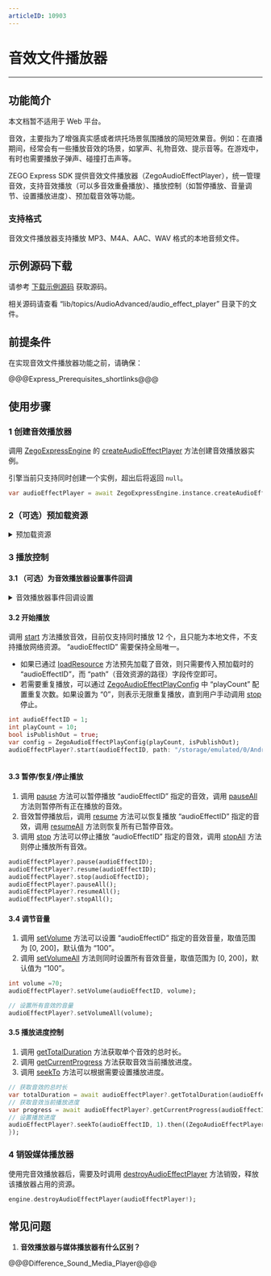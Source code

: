 ```yaml
---
articleID: 10903
---
```

# 音效文件播放器

- - -

## 功能简介

<div class="mk-warning">

本文档暂不适用于 Web 平台。
</div>

音效，主要指为了增强真实感或者烘托场景氛围播放的简短效果音。例如：在直播期间，经常会有一些播放音效的场景，如掌声、礼物音效、提示音等。在游戏中，有时也需要播放子弹声、碰撞打击声等。 

ZEGO Express SDK 提供音效文件播放器（ZegoAudioEffectPlayer），统一管理音效，支持音效播放（可以多音效重叠播放）、播放控制（如暂停播放、音量调节、设置播放进度）、预加载音效等功能。


### 支持格式

音效文件播放器支持播放 MP3、M4A、AAC、WAV 格式的本地音频文件。

## 示例源码下载

请参考 [下载示例源码](!DownloadDemo/DownloadDemo) 获取源码。

相关源码请查看 “lib/topics/AudioAdvanced/audio_effect_player” 目录下的文件。

## 前提条件

在实现音效文件播放器功能之前，请确保：

@@@Express_Prerequisites_shortlinks@@@


## 使用步骤

### 1 创建音效播放器

调用 [ZegoExpressEngine](/unique-api/express-video-sdkhttps://doc-zh.zego.im/article/dart_flutter/zego_express_engine/ZegoExpressEngine-class.html) 的 [createAudioEffectPlayer](/unique-api/express-video-sdkhttps://doc-zh.zego.im/article/dart_flutter/zego_express_engine/ZegoExpressEngineAudioEffectPlayer/createAudioEffectPlayer.html) 方法创建音效播放器实例。

<div class="mk-warning">

引擎当前只支持同时创建一个实例，超出后将返回 `null`。  
</div>

```dart
var audioEffectPlayer = await ZegoExpressEngine.instance.createAudioEffectPlayer();
```
### 2（可选）预加载资源

<details class="zg-primary">
    <summary>预加载资源</summary>

在频繁播放相同音效场景中，SDK 为了优化重复读文件并解码的性能，提供了预加载音效文件到内存中的功能。

调用  [loadResource](/unique-api/express-video-sdkhttps://doc-zh.zego.im/article/dart_flutter/zego_express_engine/ZegoAudioEffectPlayer/loadResource.html) 方法加载音效资源，可通过 “callback” 参数来监听加载的结果，显示加载成功后方可播放。最多支持同时预加载 15 个本地音效文件（不支持网络资源），并且单个音效文件时长不能超过 30 s，否则加载会报错。

当加载的音效使用完成后，可以调用 [unloadResource](/unique-api/express-video-sdkhttps://doc-zh.zego.im/article/dart_flutter/zego_express_engine/ZegoAudioEffectPlayer/unloadResource.html) 接口卸载，以释放相关资源。否则 SDK 将在 [ZegoAudioEffectPlayer](/unique-api/express-video-sdkhttps://doc-zh.zego.im/article/dart_flutter/zego_express_engine/ZegoAudioEffectPlayer-class.html) 实例释放时会自动卸载已加载的音效。

<div class="mk-hint">

预加载为非必须操作，为了提高性能或者需要反复播放某个特定的音效时推荐使用。   
</div>

```dart
// 加载音效资源
audioEffectPlayer?.loadResource(audioEffectID, "/storage/emulated/0/Android/data/im.zego.express.example.video/files/3-s.mp3").then((ZegoAudioEffectPlayerLoadResourceResult result) {
});

// 卸载音效资源
audioEffectPlayer?.unloadResource(audioEffectID);
```
</details>

### 3 播放控制

#### 3.1 （可选）为音效播放器设置事件回调

<details class="zg-primary">
    <summary>音效播放器事件回调设置</summary>

可以实现 [ZegoExpressEngine.onAudioEffectPlayStateUpdate](/unique-api/express-video-sdkhttps://doc-zh.zego.im/article/dart_flutter/zego_express_engine/ZegoExpressEngine/onAudioEffectPlayStateUpdate.html) 回调，用于监听“音效播放状态改变”的通知。

```dart
ZegoExpressEngine.onAudioEffectPlayStateUpdate = (ZegoAudioEffectPlayer audioEffectPlayer, int audioEffectID, ZegoAudioEffectPlayState state, int errorCode) {
};
```
</details>


#### 3.2 开始播放

调用 [start](/unique-api/express-video-sdkhttps://doc-zh.zego.im/article/dart_flutter/zego_express_engine/ZegoAudioEffectPlayer/start.html) 方法播放音效，目前仅支持同时播放 12 个，且只能为本地文件，不支持播放网络资源。 “audioEffectID” 需要保持全局唯一。

* 如果已通过 [loadResource](/unique-api/express-video-sdkhttps://doc-zh.zego.im/article/dart_flutter/zego_express_engine/ZegoAudioEffectPlayer/loadResource.html) 方法预先加载了音效，则只需要传入预加载时的 “audioEffectID”，而 “path”（音效资源的路径）字段传空即可。
* 若需要重复播放，可以通过 [ZegoAudioEffectPlayConfig](/unique-api/express-video-sdkhttps://doc-zh.zego.im/article/dart_flutter/zego_express_engine/ZegoAudioEffectPlayConfig-class.html) 中 “playCount” 配置重复次数。如果设置为 “0”，则表示无限重复播放，直到用户手动调用 [stop](https://doc-zh.zego.im/article/api?doc=Express_Video_SDK_API~Java_android~class~im-zego-zegoexpress-zego-audio-effect-player#stop) 停止。

```dart
int audioEffectID = 1;
int playCount = 10;
bool isPublishOut = true;
var config = ZegoAudioEffectPlayConfig(playCount, isPublishOut);
audioEffectPlayer?.start(audioEffectID, path: "/storage/emulated/0/Android/data/im.zego.express.example.video/files/3-s.mp3", config: config);
    
```

#### 3.3 暂停/恢复/停止播放

1. 调用 [pause](/unique-api/express-video-sdkhttps://doc-zh.zego.im/article/dart_flutter/zego_express_engine/ZegoAudioEffectPlayer/pause.html) 方法可以暂停播放 “audioEffectID” 指定的音效，调用 [pauseAll](/unique-api/express-video-sdkhttps://doc-zh.zego.im/article/dart_flutter/zego_express_engine/ZegoAudioEffectPlayer/pauseAll.html) 方法则暂停所有正在播放的音效。
2. 音效暂停播放后，调用 [resume](/unique-api/express-video-sdkhttps://doc-zh.zego.im/article/dart_flutter/zego_express_engine/ZegoAudioEffectPlayer/resume.html) 方法可以恢复播放 “audioEffectID” 指定的音效，调用 [resumeAll](/unique-api/express-video-sdkhttps://doc-zh.zego.im/article/dart_flutter/zego_express_engine/ZegoAudioEffectPlayer/resumeAll.html) 方法则恢复所有已暂停音效。
3. 调用 [stop](/unique-api/express-video-sdkhttps://doc-zh.zego.im/article/dart_flutter/zego_express_engine/ZegoAudioEffectPlayer/stop.html) 方法可以停止播放 “audioEffectID” 指定的音效，调用 [stopAll](/unique-api/express-video-sdkhttps://doc-zh.zego.im/article/dart_flutter/zego_express_engine/ZegoAudioEffectPlayer/stopAll.html) 方法则停止播放所有音效。

```dart
audioEffectPlayer?.pause(audioEffectID);
audioEffectPlayer?.resume(audioEffectID);
audioEffectPlayer?.stop(audioEffectID);
audioEffectPlayer?.pauseAll();
audioEffectPlayer?.resumeAll();
audioEffectPlayer?.stopAll();
```

#### 3.4 调节音量

1. 调用 [setVolume](/unique-api/express-video-sdkhttps://doc-zh.zego.im/article/dart_flutter/zego_express_engine/ZegoAudioEffectPlayer/setVolume.html) 方法可以设置 “audioEffectID” 指定的音效音量，取值范围为 [0, 200]，默认值为 “100”。
2. 调用 [setVolumeAll](/unique-api/express-video-sdkhttps://doc-zh.zego.im/article/dart_flutter/zego_express_engine/ZegoAudioEffectPlayer/setVolumeAll.html) 方法则同时设置所有音效音量，取值范围为 [0, 200]，默认值为 “100”。

```dart
int volume =70;
audioEffectPlayer?.setVolume(audioEffectID, volume);

// 设置所有音效的音量
audioEffectPlayer?.setVolumeAll(volume);
```

#### 3.5 播放进度控制

1. 调用 [getTotalDuration](/unique-api/express-video-sdkhttps://doc-zh.zego.im/article/dart_flutter/zego_express_engine/ZegoAudioEffectPlayer/getTotalDuration.html) 方法获取单个音效的总时长。
2. 调用 [getCurrentProgress](/unique-api/express-video-sdkhttps://doc-zh.zego.im/article/dart_flutter/zego_express_engine/ZegoAudioEffectPlayer/getCurrentProgress.html) 方法获取音效当前播放进度。
3. 调用 [seekTo](/unique-api/express-video-sdkhttps://doc-zh.zego.im/article/dart_flutter/zego_express_engine/ZegoAudioEffectPlayer/seekTo.html) 方法可以根据需要设置播放进度。

```dart
// 获取音效的总时长
var totalDuration = await audioEffectPlayer?.getTotalDuration(audioEffectID);
// 获取音效当前播放进度
var progress = await audioEffectPlayer?.getCurrentProgress(audioEffectID);
// 设置播放进度
audioEffectPlayer?.seekTo(audioEffectID, 1).then((ZegoAudioEffectPlayerSeekToResult result) {
});
```

### 4 销毁媒体播放器

使用完音效播放器后，需要及时调用 [destroyAudioEffectPlayer](/unique-api/express-video-sdkhttps://doc-zh.zego.im/article/dart_flutter/zego_express_engine/ZegoExpressEngineAudioEffectPlayer/destroyAudioEffectPlayer.html) 方法销毁，释放该播放器占用的资源。

```dart
engine.destroyAudioEffectPlayer(audioEffectPlayer!);
```

## 常见问题

1. **音效播放器与媒体播放器有什么区别？**

@@@Difference_Sound_Media_Player@@@
